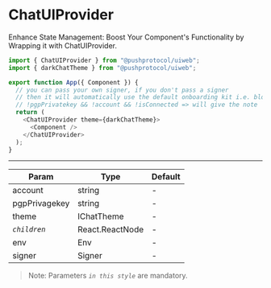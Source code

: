 # ChatUIProvider

Enhance State Management: Boost Your Component's Functionality by Wrapping it with ChatUIProvider.

<head>
  <title>UiWeb - ChatUIProvider</title>
</head>


<Tabs className="codetabs" groupId="code-examples">
<TabItem value="js" attributes={{className: "codetab js"}} default>

```typescript
import { ChatUIProvider } from "@pushprotocol/uiweb";
import { darkChatTheme } from "@pushprotocol/uiweb";

export function App({ Component }) {
  // you can pass your own signer, if you don't pass a signer
  // then it will automatically use the default onboarding kit i.e. blocknative
  // !pgpPrivatekey && !account && !isConnected => will give the note
  return (
    <ChatUIProvider theme={darkChatTheme}>
      <Component />
    </ChatUIProvider>
  );
}
```

</TabItem>
</Tabs>

---

| Param         | Type            | Default |
| ------------- | --------------- | ------- |
| account       | string          | -       |
| pgpPrivagekey | string          | -       |
| theme         | IChatTheme      | -       |
| _`children`_  | React.ReactNode | -       |
| env           | Env             | -       |
| signer        | Signer          | -       |

> Note: Parameters _`in this style`_ are mandatory.
